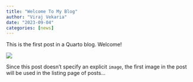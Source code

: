 ```yaml
---
title: "Welcome To My Blog"
author: "Viraj Vekaria"
date: "2023-09-04"
categories: [news]
---
```


This is the first post in a Quarto blog. Welcome!

![](thumbnail.jpg)

Since this post doesn't specify an explicit `image`, the first image in the post will be used in the listing page of posts...
